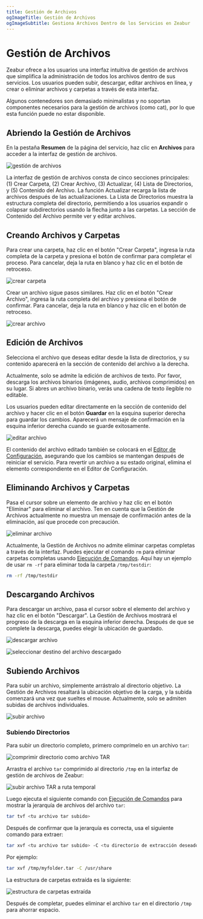 ```yaml
---
title: Gestión de Archivos
ogImageTitle: Gestión de Archivos
ogImageSubtitle: Gestiona Archivos Dentro de los Servicios en Zeabur
---
```



# Gestión de Archivos

Zeabur ofrece a los usuarios una interfaz intuitiva de gestión de archivos que simplifica la administración de todos los archivos dentro de sus servicios. Los usuarios pueden subir, descargar, editar archivos en línea, y crear o eliminar archivos y carpetas a través de esta interfaz.

<Callout type="warning">
  Algunos contenedores son demasiado minimalistas y no soportan componentes necesarios para la gestión de archivos (como cat), por lo que esta función puede no estar disponible.
</Callout>

## Abriendo la Gestión de Archivos

En la pestaña **Resumen** de la página del servicio, haz clic en **Archivos** para acceder a la interfaz de gestión de archivos.

![gestión de archivos](/data-management/file-management/file-management.png)

La interfaz de gestión de archivos consta de cinco secciones principales: (1) Crear Carpeta, (2) Crear Archivo, (3) Actualizar, (4) Lista de Directorios, y (5) Contenido del Archivo. La función Actualizar recarga la lista de archivos después de las actualizaciones. La Lista de Directorios muestra la estructura completa del directorio, permitiendo a los usuarios expandir o colapsar subdirectorios usando la flecha junto a las carpetas. La sección de Contenido del Archivo permite ver y editar archivos.

## Creando Archivos y Carpetas

Para crear una carpeta, haz clic en el botón "Crear Carpeta", ingresa la ruta completa de la carpeta y presiona el botón de confirmar para completar el proceso. Para cancelar, deja la ruta en blanco y haz clic en el botón de retroceso.

![crear carpeta](/data-management/file-management/create-folder.png)

Crear un archivo sigue pasos similares. Haz clic en el botón "Crear Archivo", ingresa la ruta completa del archivo y presiona el botón de confirmar. Para cancelar, deja la ruta en blanco y haz clic en el botón de retroceso.

![crear archivo](/data-management/file-management/create-file.png)

## Edición de Archivos

Selecciona el archivo que deseas editar desde la lista de directorios, y su contenido aparecerá en la sección de contenido del archivo a la derecha.

<Callout type="info">
  Actualmente, solo se admite la edición de archivos de texto. Por favor, descarga los archivos binarios (imágenes, audio, archivos comprimidos) en su lugar. Si abres un archivo binario, verás una cadena de texto ilegible no editable.
</Callout>

Los usuarios pueden editar directamente en la sección de contenido del archivo y hacer clic en el botón **Guardar** en la esquina superior derecha para guardar los cambios. Aparecerá un mensaje de confirmación en la esquina inferior derecha cuando se guarde exitosamente.

![editar archivo](/data-management/file-management/edit-file.png)

El contenido del archivo editado también se colocará en el [Editor de Configuración](/data-management/config-edit), asegurando que los cambios se mantengan después de reiniciar el servicio. Para revertir un archivo a su estado original, elimina el elemento correspondiente en el Editor de Configuración.

## Eliminando Archivos y Carpetas

Pasa el cursor sobre un elemento de archivo y haz clic en el botón "Eliminar" para eliminar el archivo. Ten en cuenta que la Gestión de Archivos actualmente no muestra un mensaje de confirmación antes de la eliminación, así que procede con precaución.

![eliminar archivo](/data-management/file-management/delete-file.png)

Actualmente, la Gestión de Archivos no admite eliminar carpetas completas a través de la interfaz. Puedes ejecutar el comando `rm` para eliminar carpetas completas usando [Ejecución de Comandos](/deploy/command-execution). Aquí hay un ejemplo de usar `rm -rf` para eliminar toda la carpeta `/tmp/testdir`:

```bash
rm -rf /tmp/testdir
```

## Descargando Archivos

Para descargar un archivo, pasa el cursor sobre el elemento del archivo y haz clic en el botón "Descargar". La Gestión de Archivos mostrará el progreso de la descarga en la esquina inferior derecha. Después de que se complete la descarga, puedes elegir la ubicación de guardado.

![descargar archivo](/data-management/file-management/download-file.png)

![seleccionar destino del archivo descargado](/data-management/file-management/download-select-destination.png)

## Subiendo Archivos

Para subir un archivo, simplemente arrástralo al directorio objetivo. La Gestión de Archivos resaltará la ubicación objetivo de la carga, y la subida comenzará una vez que sueltes el mouse. Actualmente, solo se admiten subidas de archivos individuales.

![subir archivo](/data-management/file-management/upload.png)

### Subiendo Directorios

Para subir un directorio completo, primero comprímelo en un archivo `tar`:

![comprimir directorio como archivo TAR](/data-management/file-management/compress-as-tar.png)

Arrastra el archivo `tar` comprimido al directorio `/tmp` en la interfaz de gestión de archivos de Zeabur:

![subir archivo TAR a ruta temporal](/data-management/file-management/upload-tar-file.png)

Luego ejecuta el siguiente comando con [Ejecución de Comandos](/deploy/command-execution) para mostrar la jerarquía de archivos del archivo `tar`:

```bash
tar tvf <tu archivo tar subido>
```

Después de confirmar que la jerarquía es correcta, usa el siguiente comando para extraer:

```bash
tar xvf <tu archivo tar subido> -C <tu directorio de extracción deseado>
```

Por ejemplo:

```bash
tar xvf /tmp/myfolder.tar -C /usr/share
```

La estructura de carpetas extraída es la siguiente:

![estructura de carpetas extraída](/data-management/file-management/extracted-folder-structure.png)

Después de completar, puedes eliminar el archivo `tar` en el directorio `/tmp` para ahorrar espacio.
